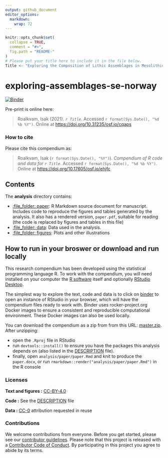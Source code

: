 ```yaml
---
output: github_document
editor_options: 
  markdown: 
    wrap: 72
---
```


<!-- README.md is generated from README.Rmd. Please edit that file -->

```r
knitr::opts_chunk$set(
  collapse = TRUE,
  comment = "#>",
  fig.path = "README-"
)
# Please put your title here to include it in the file below.
Title <- "Exploring the Composition of Lithic Assemblages in Mesolithic South-Eastern Norway"
```

# exploring-assemblages-se-norway

[![Binder](https://mybinder.org/badge_logo.svg)](https://mybinder.org/v2/gh/isakro/dialpastrepository/master?urlpath=rstudio)

<!-- This repository contains the data and code for the paper: -->

<!-- > Authors, (YYYY). *`r Title`*. Name of journal/book -->
<!-- > <https://doi.org/xxx/xxx> -->

Pre-print is online here:

>  Roalkvam, Isak (2021). *`r Title`*. Accessed
> `r format(Sys.Date(), "%d %b %Y")`. Online at
> <https://doi.org/10.31235/osf.io/cqaps>

### How to cite

Please cite this compendium as:

> Roalkvam, Isak (`r format(Sys.Date(), "%Y")`). *Compendium of R code and
> data for `r Title`*. Accessed `r format(Sys.Date(), "%d %b %Y")`.
> Online at <https://doi.org/10.17605/osf.io/ehjfc>

## Contents

The **analysis** directory contains:

-   [:file_folder: paper](/analysis/paper): R Markdown source document
    for manuscript. Includes code to reproduce the figures and tables
    generated by the analysis. It also has a rendered version,
    `paper.pdf`, suitable for reading (the code is replaced by figures
    and tables in this file)
-   [:file_folder: data](/analysis/data): Data used in the analysis.
-   [:file_folder: figures](/analysis/figures): Plots and other
    illustrations

## How to run in your broswer or download and run locally

This research compendium has been developed using the statistical
programming language R. To work with the compendium, you will need
installed on your computer the [R
software](https://cloud.r-project.org/) itself and optionally [RStudio
Desktop](https://rstudio.com/products/rstudio/download/).

The simplest way to explore the text, code and data is to click on
[binder](https://mybinder.org/v2/gh/isakro/dialpastrepository/master?urlpath=rstudio)
to open an instance of RStudio in your browser, which will have the
compendium files ready to work with. Binder uses rocker-project.org
Docker images to ensure a consistent and reproducible computational
environment. These Docker images can also be used locally.

You can download the compendium as a zip from from this URL:
[master.zip](/archive/master.zip). After unzipping:

-   open the `.Rproj` file in RStudio
-   run `devtools::install()` to ensure you have the packages this
    analysis depends on (also listed in the [DESCRIPTION](/DESCRIPTION)
    file).
-   finally, open `analysis/paper/paper.Rmd` and knit to produce the
    `paper.docx`, or run `rmarkdown::render("analysis/paper/paper.Rmd")`
    in the R console

### Licenses

**Text and figures :**
[CC-BY-4.0](http://creativecommons.org/licenses/by/4.0/)

**Code :** See the [DESCRIPTION](DESCRIPTION) file

**Data :** [CC-0](http://creativecommons.org/publicdomain/zero/1.0/)
attribution requested in reuse

### Contributions

We welcome contributions from everyone. Before you get started, please
see our [contributor guidelines](CONTRIBUTING.md). Please note that this
project is released with a [Contributor Code of Conduct](CONDUCT.md). By
participating in this project you agree to abide by its terms.
